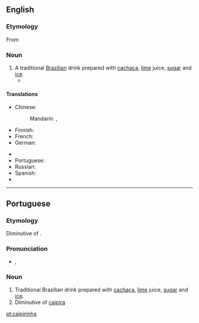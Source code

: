==English==
{{wikipedia}}

===Etymology===

From {{etyl|pt}} {{term|lang=pt|caipirinha}}

===Noun===
{{en-noun}}

# A traditional [[Brazilian]] drink prepared with [[cachaça]], [[lime]] juice, [[sugar]] and [[ice]]
#* {{quote-news|year=2007|date=September 20|author=Eric Wilson|title=Blame It on Rio and Gisele|work=New York Times|url=http://www.nytimes.com/2007/09/20/fashion/shows/20ROW.html
|passage=They thought of, I don’t know, monkeys and '''caipirinhas''' and samba.” }}

====Translations====
{{trans-top|a traditional Brazilian drink}}
* Chinese:
*: Mandarin: {{t|cmn|凱匹林納雞尾酒|sc=Hani}}, {{t|cmn|凯匹林纳鸡尾酒|tr=kǎipǐlínnà jīwěijiǔ|sc=Hani}}
* Finnish: {{t-|fi|caipirinha}}
* French: {{t|fr|caïpirinha|f}}
* German: {{t|de|Caipirinha|m}}
{{trans-mid}}
* {{trreq|ja}}
* Portuguese: {{t+|pt|caipirinha|f}}
* Russian: {{t|ru|кайпиринья|f|tr=kajpirín'ja}}
* Spanish: {{t|es|caipiriña|f}}
* {{trreq|sv}}
{{trans-bottom}}

----

==Portuguese==

===Etymology===
Diminutive of {{term|caipira||hillbilly|lang=pt}}.

===Pronunciation===
* {{IPA|/kajpiˈriɲa/|lang=pt}}, {{X-SAMPA|/kajpi"riJa/}}

===Noun===
{{head|pt|noun|g=f|plural|caipirinhas}}

# Traditional Brazilian drink prepared with [[cachaça]], [[lime]] juice, [[sugar]] and [[ice]].
# Diminutive of [[caipira]]

[[pt:caipirinha]]